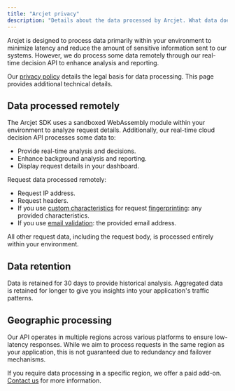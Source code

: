 ```yaml
---
title: "Arcjet privacy"
description: "Details about the data processed by Arcjet. What data does Arcjet collect?"
---
```


Arcjet is designed to process data primarily within your environment to minimize
latency and reduce the amount of sensitive information sent to our systems.
However, we do process some data remotely through our real-time decision API to
enhance analysis and reporting.

Our [privacy policy](https://arcjet.com/privacy) details the legal basis for
data processing. This page provides additional technical details.

## Data processed remotely

The Arcjet SDK uses a sandboxed WebAssembly module within your environment to
analyze request details. Additionally, our real-time cloud decision API
processes some data to:

- Provide real-time analysis and decisions.
- Enhance background analysis and reporting.
- Display request details in your dashboard.

Request data processed remotely:

- Request IP address.
- Request headers.
- If you use [custom characteristics](/architecture#custom-characteristics) for
  request [fingerprinting](/architecture#fingerprinting): any provided
  characteristics.
- If you use [email validation](/email-validation/concepts): the provided email
  address.

All other request data, including the request body, is processed entirely within
your environment.

## Data retention

Data is retained for 30 days to provide historical analysis. Aggregated data is
retained for longer to give you insights into your application's traffic
patterns.

## Geographic processing

Our API operates in multiple regions across various platforms to ensure
low-latency responses. While we aim to process requests in the same region as
your application, this is not guaranteed due to redundancy and failover
mechanisms.

If you require data processing in a specific region, we offer a paid add-on.
[Contact us](mailto:support@arcjet.com) for more information.
